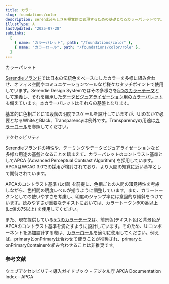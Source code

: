 ```yaml
---
title: カラー
slug: foundations/color
description: Serendieらしさを視覚的に表現するための基礎となるカラーパレットです。このパレットに基づくことでプロダクト間の一貫性を強化できます。カラーパレットはリファレンストークンとして定義されています。
illustType: A
lastUpdated: "2025-07-28"
subLinks:
  [
    { name: "カラーパレット", path: "/foundations/color" },
    { name: "カラーロール", path: "/foundations/color/role" },
  ]
---
```



<PageSection>
  <PageHeadline number={1}>カラーパレット</PageHeadline>

[Serendieブランド](https://www.mitsubishielectric.co.jp/serendie/)では日本の伝統色をベースにしたカラーを多様に組み合わせ、オフィス空間やコミュニケーションツールなど様々なタッチポイントで使用しています。Serendie Design Systemではその多様さを[5つのカラーテーマ](/foundations/theming)として定義し、それを継承した[データビジュアライゼーション用のカラーパレット](/foundations/data-visualization/)も備えています。本カラーパレットはそれらの基盤となります。

基本的に色相ごとに10段階の明度でスケールを設計していますが、UIのなかで必要となるWhiteとBlack、Transparencyは例外です。Transparencyの用途は[カラーロール](/foundations/color/role#section-4)を参照してください。

  <div
    class={css({
      mt: "sd.system.dimension.spacing.twoExtraLarge",
      maxWidth: "calc(100vw - 48px)",
      overflowX: "auto",
    })}
  >
    <ColorMatrix />
  </div>
</PageSection>

<PageSection>
  <PageHeadline number={2}>アクセシビリティ</PageHeadline>

Serendieブランドの特性や、テーミングやデータビジュアライゼーションなど多様な用途の基盤となることを踏まえて、カラーパレットのコントラスト基準としてAPCA (Advanced Perceptual Contrast Algorithm) を採用しています。APCAはWCAG 3.0での採用が検討されており、より人間の知覚に近い基準として期待されています。

APCAのコントラスト基準 (Lc値) を前提に、色相ごとの人間の知覚特性を考慮しながら、色相間の明度レベルが揃うように調整しています。また、カラートークンとしての使いやすさを考慮し、明度のジャンプ率には意図的な傾斜をつけています。読みやすさが重要なテキストにおいては、カラートークン600番以上 (Lc値の75以上) を使用してください。

また、現在提供している[5つのカラーテーマ](/foundations/theming)は、前景色(テキスト色)と背景色がAPCAのコントラスト基準を満たすように設計しています。そのため、UIコンポーネントを追加設計する際は、[カラーロール](/foundations/color/role)を適切に使用してください。例えば、primaryとonPrimaryは合わせて使うことが推奨され、primaryとonPrimaryContainerを組み合わせることは非推奨です。

### 参考文献

<PageARef href="https://www.digital.go.jp/resources/introduction-to-web-accessibility-guidebook">ウェブアクセシビリティ導入ガイドブック - デジタル庁</PageARef>
<PageARef href="https://git.apcacontrast.com/documentation/">APCA Documentation Index - APCA</PageARef>

</PageSection>
